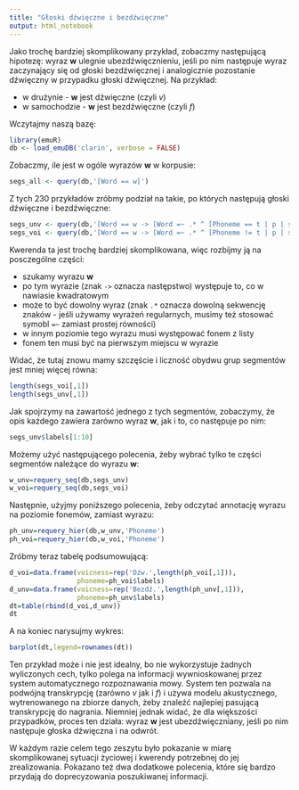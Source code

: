 ```yaml
---
title: "Głoski dźwięczne i bezdźwięczne"
output: html_notebook
---
```


Jako trochę bardziej skomplikowany przykład, zobaczmy następującą hipotezę:
wyraz **w** ulegnie ubezdźwięcznieniu, jeśli po nim następuje wyraz zaczynający się od głoski bezdźwięcznej i analogicznie pozostanie dźwięczny w przypadku głoski dźwięcznej. Na przykład:

  * w drużynie - **w** jest dźwięczne (czyli *v*)
  * w samochodzie - **w** jest bezdźwięczne (czyli *f*)
  
Wczytajmy naszą bazę:
```r
library(emuR)
db <- load_emuDB('clarin', verbose = FALSE)
```

Zobaczmy, ile jest w ogóle wyrazów **w** w korpusie:
```r
segs_all <- query(db,'[Word == w]')
```

Z tych 230 przykładów zróbmy podział na takie, po których następują głoski dźwięczne i bezdźwięczne:
```r
segs_unv <- query(db,'[Word == w -> [Word =~ .* ^ [Phoneme == t | p | s | S | tS | tsi | si | f | x | k | ts & Start(Word,Phoneme)==1]]]')
segs_voi <- query(db,'[Word == w -> [Word =~ .* ^ [Phoneme != t | p | s | S | tS | tsi | si | f | x | k | ts & Start(Word,Phoneme)==1]]]')
```

Kwerenda ta jest trochę bardziej skomplikowana, więc rozbijmy ją na posczególne części:

  * szukamy wyrazu **w**
  * po tym wyrazie (znak `->` oznacza następstwo) występuje to, co w nawiasie kwadratowym
  * może to być dowolny wyraz (znak `.*` oznacza dowolną sekwencję znaków - jeśli używamy wyrażeń regularnych, musimy też stosować symobl `=~` zamiast prostej równości)
  * w innym poziomie tego wyrazu musi występować fonem z listy
  * fonem ten musi być na pierwszym miejscu w wyrazie
  
Widać, że tutaj znowu mamy szczęście i liczność obydwu grup segmentów jest mniej więcej równa:
```r
length(segs_voi[,1])
length(segs_unv[,1])
```

Jak spojrzymy na zawartość jednego z tych segmentów, zobaczymy, że opis każdego zawiera zarówno wyraz **w**, jak i to, co następuje po nim: 
```r
segs_unv$labels[1:10]
```

Możemy użyć następującego polecenia, żeby wybrać tylko te części segmentów należące do wyrazu **w**:
```r
w_unv=requery_seq(db,segs_unv)
w_voi=requery_seq(db,segs_voi)
```

Następnie, użyjmy poniższego polecenia, żeby odczytać annotację wyrazu na poziomie fonemów, zamiast wyrazu:
```r
ph_unv=requery_hier(db,w_unv,'Phoneme')
ph_voi=requery_hier(db,w_voi,'Phoneme')
```

Zróbmy teraz tabelę podsumowującą:
```r
d_voi=data.frame(voicness=rep('Dźw.',length(ph_voi[,1])),
                 phoneme=ph_voi$labels)
d_unv=data.frame(voicness=rep('Bezdź.',length(ph_unv[,1])),
                 phoneme=ph_unv$labels)
dt=table(rbind(d_voi,d_unv))
dt
```

A na koniec narysujmy wykres:
```r
barplot(dt,legend=rownames(dt))
```

Ten przykład może i nie jest idealny, bo nie wykorzystuje żadnych wyliczonych cech, tylko polega na informacji wywnioskowanej przez system automatycznego rozpoznawania mowy. System ten pozwala na podwójną transkrypcję (zarówno *v* jak i *f*) i używa modelu akustycznego, wytrenowanego na zbiorze danych, żeby znaleźć najlepiej pasującą transkrypcję do nagrania. Niemniej jednak widać, że dla większości przypadków, proces ten działa: wyraz **w** jest ubezdźwięczniany, jeśli po nim następuje głoska dźwięczna i na odwrót.

W każdym razie celem tego zeszytu było pokazanie w miarę skomplikowanej sytuacji życiowej i kwerendy potrzebnej do jej zrealizowania. Pokazano też dwa dodatkowe polecenia, które się bardzo przydają do doprecyzowania poszukiwanej informacji.